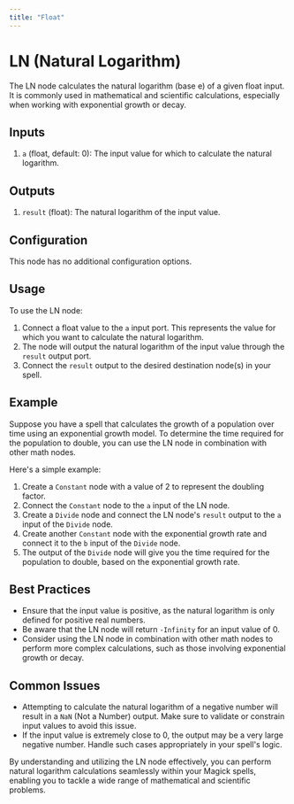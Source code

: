 ```yaml
---
title: "Float"
---
```


# LN (Natural Logarithm)

The LN node calculates the natural logarithm (base e) of a given float input. It is commonly used in mathematical and scientific calculations, especially when working with exponential growth or decay.

## Inputs

1. `a` (float, default: 0): The input value for which to calculate the natural logarithm.

## Outputs

1. `result` (float): The natural logarithm of the input value.

## Configuration

This node has no additional configuration options.

## Usage

To use the LN node:

1. Connect a float value to the `a` input port. This represents the value for which you want to calculate the natural logarithm.
2. The node will output the natural logarithm of the input value through the `result` output port.
3. Connect the `result` output to the desired destination node(s) in your spell.

## Example

Suppose you have a spell that calculates the growth of a population over time using an exponential growth model. To determine the time required for the population to double, you can use the LN node in combination with other math nodes.

Here's a simple example:

1. Create a `Constant` node with a value of 2 to represent the doubling factor.
2. Connect the `Constant` node to the `a` input of the LN node.
3. Create a `Divide` node and connect the LN node's `result` output to the `a` input of the `Divide` node.
4. Create another `Constant` node with the exponential growth rate and connect it to the `b` input of the `Divide` node.
5. The output of the `Divide` node will give you the time required for the population to double, based on the exponential growth rate.

## Best Practices

- Ensure that the input value is positive, as the natural logarithm is only defined for positive real numbers.
- Be aware that the LN node will return `-Infinity` for an input value of 0.
- Consider using the LN node in combination with other math nodes to perform more complex calculations, such as those involving exponential growth or decay.

## Common Issues

- Attempting to calculate the natural logarithm of a negative number will result in a `NaN` (Not a Number) output. Make sure to validate or constrain input values to avoid this issue.
- If the input value is extremely close to 0, the output may be a very large negative number. Handle such cases appropriately in your spell's logic.

By understanding and utilizing the LN node effectively, you can perform natural logarithm calculations seamlessly within your Magick spells, enabling you to tackle a wide range of mathematical and scientific problems.